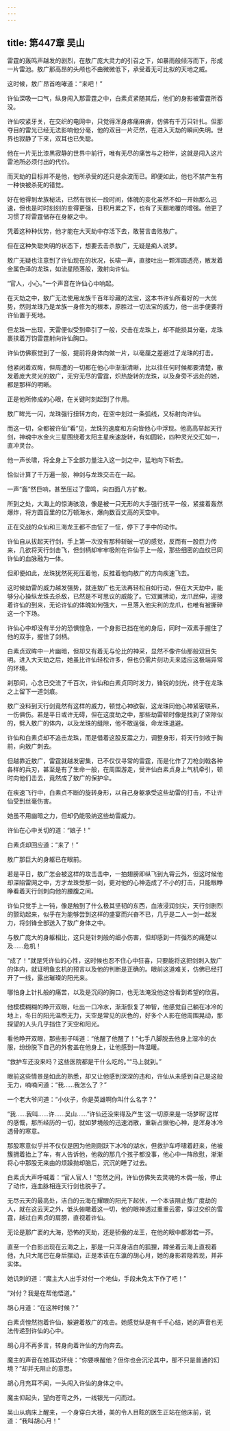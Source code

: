 ```yaml
---
---
---
```

title: 第447章 吴山
---





雷霆的轰鸣声越发的剧烈，在敖广庞大灵力的引召之下，如暴雨般倾泻而下，形成一片雷池。敖广那高昂的头颅也不由微微低下，承受着无可比拟的天地之威。

这时候，敖广昂首咆哮道：“来吧！”

许仙深吸一口气，纵身闯入那雷霆之中，白素贞紧随其后，他们的身影被雷霆所吞没。

许仙咬紧牙关，在交织的电网中，只觉得浑身疼痛麻痹，仿佛有千万只针扎。但那夺目的雷光已经无法影响他分毫，他的双目一片茫然，在进入天劫的瞬间失明。世界也寂静了下来，双耳也已失聪。

他在一片无比漆黑寂静的世界中前行，唯有无尽的痛苦与之相伴，这就是闯入这片雷池所必须付出的代价。

而天劫的目标并不是他，他所承受的还只是余波而已。即便如此，他也不禁产生有一种快被杀死的错觉。

好在他得到龙族秘法，已然有很长一段时间，体魄的变化虽然不如一开始那么迅速，但也是时时刻刻的变得更强，日积月累之下，也有了天翻地覆的增强。他更了习惯了将雷霆储存在身躯之中。

凭着这种种优势，他才能在大天劫中存活下去，敢誓言击败敖广。

但在这种失聪失明的状态下，想要去击杀敖广，无疑是痴人说梦。

敖广无疑也注意到了许仙现在的状况，长啸一声，直接吐出一颗浑圆透亮，散发着金属色泽的龙珠，如流星陨落般，激射向许仙。

“官人，小心。”一个声音在许仙心中响起。

在天劫之中，敖广无法使用龙族千百年珍藏的法宝，这本书许仙所看好的一大优势，然则龙珠乃是龙族一身修为的根本，原胜过一切法宝的威力，他一出手便要将许仙置于死地。

但龙珠一出现，天雷便似受到牵引了一般，交击在龙珠上，却不能损其分毫，龙珠裹挟着万钧雷霆射向许仙胸口。

许仙仿佛察觉到了一般，提前将身体向做一片，以毫厘之差避过了龙珠的打击。

他紧闭着双眸，但周遭的一切都在他心中渐渐清晰，比以往任何时候都要清楚，散发着庞大灵光的敖广，无穷无尽的雷霆，炽热旋转的龙珠，以及身旁不远处的她，都是那样的明晰。

正是他所修成的心眼，在关键时刻起到了作用。

敖广眸光一闪，龙珠强行扭转方向，在空中划过一条弧线，又标射向许仙。

而这一切，全都被许仙“看”见，龙珠的速度和方向皆他心中浮现。他高高举起天行剑，神魂中水金火三星围绕着太阳主星疾速旋转，有如圆轮，四种灵光交汇如一，直冲灵台。

他一声长啸，将全身上下全部力量注入这一剑之中，猛地向下斩去。

恰似计算了千万遍一般，神剑与龙珠交击在一起。

一声“轰”然巨响，甚至压过了雷鸣，向四面八方扩散。

所到之处，大海上的惊涛骇浪，像是被一只无形的大手强行抚平一般，紧接着轰然爆炸，将方圆百里的亿万顿海水，爆向数百丈高的天空中。

正在交战的众仙和三海龙王都不由怔了一怔，停下了手中的动作。

许仙自从拔起天行剑，手上第一次没有那种斩破一切的感觉，反而有一股巨力传来，几欲将天行剑击飞，但剑柄却牢牢吸附在许仙手上一般，那些细密的血纹已同许仙的血脉融为一体。

但即便如此，龙珠犹然死死压着他，反推着他向敖广的方向疾速飞去。

这时候劫雷的威力越发强势，就连敖广也无法再轻松自如行动，但在大天劫中，能够分心操纵龙珠去杀敌，已然是不可思议的威能了。它双翼拂动，龙爪屈伸，迎接着许仙的到来，无论许仙的体魄如何强大，一旦落入他尖利的龙爪，也唯有被撕碎这一个下场。

许仙心中却没有半分的恐惧惶急，一个身影已挡在他的身后，同时一双素手握住了他的双手，握住了剑柄。

白素贞双眸中一片幽暗，但却又有着无与伦比的神采，显然不像许仙那般双目失明。进入大天劫之后，她虽比许仙轻松许多，但也仍需片刻功夫来适应这极端异常的环境。

刹那间，心念已交流了千百次，许仙和白素贞同时发力，锋锐的剑光，终于在龙珠之上留下一道剑痕。

敖广没料到天行剑竟然有这样的威力，顿觉心神欲裂，这龙珠同他心神紧密联系，一伤俱伤。若是平日或许无碍，但在这度劫之中，那些劫雷顿时像是找到了空隙似的，劈入敖广的体内，以及龙珠的缝隙，他不敢逞强，命龙珠退避。

许仙和白素贞却不追击龙珠，而是借着这股反震之力，调整身形，将天行剑收于胸前，向敖广刺去。

但越靠近敖广，雷霆就越发密集，已不仅仅寻常的雷霆，而是化作了刀枪剑戟各种各样的兵刃，甚至是有了生命一般，在周围游走，受许仙白素贞身上气机牵引，顿时向他们击去，竟然成了敖广的保护伞。

在疾速飞行中，白素贞不断的旋转身形，以自己身躯承受这些劫雷的打击，不让许仙受到丝毫伤害。

她虽不用幽暗之力，但却仍能吸纳这些劫雷威力。

许仙在心中关切的道：“娘子！”

白素贞却回应道：“来了！”

敖广那巨大的身躯已在眼前。

若是平日，敖广怎会被这样的攻击击中，一拍翅膀即纵飞到九霄云外，但这时候他却深陷雷网之中，方才龙珠受那一剑，更对他的心神造成了不小的打击，只能眼睁睁看着天行剑刺向他的腰腹之间。

许仙只觉手上一钝，像是触到了什么极其坚韧的东西，血液浸润剑尖，天行剑剧烈的颤动起来，似乎在为能够尝到这样的盛宴而兴奋不已，几乎是二人一剑一起发力，将剑锋全部送入了敖广身体之中。

与敖广庞大的身躯相比，这只是针刺般的细小伤害，但却感到一阵强烈的痛楚以及……危机！

“成了！”就是凭许仙的心性，这时候也忍不住心中狂喜，只要能将这把剑刺入敖广的体内，就证明鱼玄机的预言以及他的判断是正确的。眼前这道难关，仿佛已经打开了一线，露出璀璨的阳光来。

哪怕身上针扎般的痛苦，以及是沉闷的胸口，也无法淹没他这份看到希望的欣喜。

他模模糊糊的睁开双眼，吐出一口冷水，渐渐恢复了神智，他感觉自己躺在冰冷的地上，冬日的阳光温煦无力，天空是常见的灰色的，好多个人影在他周围晃动，那探望的人头几乎挡住了天空和阳光。

看他睁开双眼，那些影子叫道：“他醒了他醒了！”七手八脚脱去他身上湿冷的衣服，纷纷脱下自己的外套盖在他身上，让他感到一阵温暖。

“救护车还没来吗？这些医院都是干什么吃的。”“马上就到。”

眼前这些情景是如此的熟悉，却又让他感到深深的违和，许仙从未感到自己是这般无力，喃喃问道：“我……我怎么了？”

一个老大爷问道：“小伙子，你是英雄啊你叫什么名字？”

“我……我叫……许……吴山……”许仙还没来得及产生‘这一切原来是一场梦啊’这样的感慨，那所经历的一切，就如梦境般的迅速消散，重新占据他心神，是浑身冰冷透骨的寒意。

那股寒意似乎并不仅仅是因为他刚刚跃下冰冷的湖水，但救护车呼啸着赶来，他被簇拥着抬上了车，有人告诉他，他救的那几个孩子都没事，他心中一阵欣慰，渐渐将心中那股无来由的烦躁抛却脑后，沉沉的睡了过去。

白素贞大声呼喊着：“官人官人！”忽然之间，许仙仿佛失去灵魂的木偶一般，停止了动作，连血脉相连天行剑也脱手了。

无尽云天的最高处，洁白的云海在耀眼的阳光下起伏，一个本该阻止敖广度劫的人，就在这云天之外，低头俯瞰着这一切，他的眼神透过重重云雾，穿过交织的雷霆，越过白素贞的肩膀，直视着许仙。

无论是那广袤的大海，恐怖的天劫，还是骄傲的龙王，在他的眼中都渺若一芥。

直至一个白影出现在云海之上，那是一只浑身洁白的狐狸，蹲坐着云海上直视着他，九只大尾巴在身后摆动，正是本该在东瀛的胡心月，她的身影若隐若现，并非实体。

她讥刺的道：“魔主大人出手对付一个地仙，手段未免太下作了吧！”

“对付？我是在帮他悟道。”

胡心月道：“在这种时候？”

白素贞惶然抱着许仙，躲避着敖广的攻击。她感觉纵是有千千心结，她的声音也无法传递到许仙的心中。

胡心月不再多言，转身向着许仙的方向奔去。

魔主的声音在她耳边环绕：“你要唤醒他？但你也会沉沦其中，那不只是普通的幻境？”却并无阻止的意思。

胡心月充耳不闻，一头闯入许仙的身体之中。

魔主仰起头，望向苍穹之外，一线银光一闪而过。

吴山从病床上醒来，一个身穿白大褂，美的令人目眩的医生正站在他床前，说道：“我叫胡心月！”